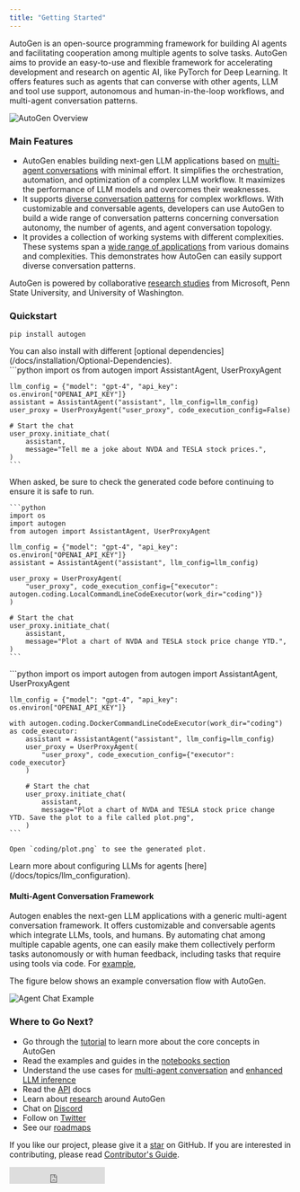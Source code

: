 ```yaml
---
title: "Getting Started"
---
```


AutoGen is an open-source programming framework for building AI agents and facilitating
cooperation among multiple agents to solve tasks. AutoGen aims to provide an easy-to-use
and flexible framework for accelerating development and research on agentic AI,
like PyTorch for Deep Learning. It offers features such as agents that can converse
with other agents, LLM and tool use support, autonomous and human-in-the-loop workflows,
and multi-agent conversation patterns.

![AutoGen Overview](/website/static/img/autogen_agentchat.webp)

### Main Features

- AutoGen enables building next-gen LLM applications based on [multi-agent
  conversations](/docs/Use-Cases/agent_chat) with minimal effort. It simplifies
  the orchestration, automation, and optimization of a complex LLM workflow. It
  maximizes the performance of LLM models and overcomes their weaknesses.
- It supports [diverse conversation
  patterns](/docs/Use-Cases/agent_chat#supporting-diverse-conversation-patterns)
  for complex workflows. With customizable and conversable agents, developers can
  use AutoGen to build a wide range of conversation patterns concerning
  conversation autonomy, the number of agents, and agent conversation topology.
- It provides a collection of working systems with different complexities. These
  systems span a [wide range of
  applications](/docs/Use-Cases/agent_chat#diverse-applications-implemented-with-autogen)
  from various domains and complexities. This demonstrates how AutoGen can
  easily support diverse conversation patterns.

AutoGen is powered by collaborative [research studies](/docs/Research) from
Microsoft, Penn State University, and University of Washington.

### Quickstart

```
pip install autogen
```

<div class="tip">
  <Tip>
    You can also install with different [optional
    dependencies](/docs/installation/Optional-Dependencies).
  </Tip>
</div>

<Tabs>
  <Tab title="No code execution">
    ```python
    import os
    from autogen import AssistantAgent, UserProxyAgent

    llm_config = {"model": "gpt-4", "api_key": os.environ["OPENAI_API_KEY"]}
    assistant = AssistantAgent("assistant", llm_config=llm_config)
    user_proxy = UserProxyAgent("user_proxy", code_execution_config=False)

    # Start the chat
    user_proxy.initiate_chat(
        assistant,
        message="Tell me a joke about NVDA and TESLA stock prices.",
    )
    ```

  </Tab>
  
  <Tab title="Local execution">
    <div class="warning">
      <Warning>
        When asked, be sure to check the generated code before continuing to ensure it is safe to run.
      </Warning>
    </div>

    ```python
    import os
    import autogen
    from autogen import AssistantAgent, UserProxyAgent

    llm_config = {"model": "gpt-4", "api_key": os.environ["OPENAI_API_KEY"]}
    assistant = AssistantAgent("assistant", llm_config=llm_config)

    user_proxy = UserProxyAgent(
        "user_proxy", code_execution_config={"executor": autogen.coding.LocalCommandLineCodeExecutor(work_dir="coding")}
    )

    # Start the chat
    user_proxy.initiate_chat(
        assistant,
        message="Plot a chart of NVDA and TESLA stock price change YTD.",
    )
    ```

  </Tab>
  
  <Tab title="Docker execution">
    ```python
    import os
    import autogen
    from autogen import AssistantAgent, UserProxyAgent

    llm_config = {"model": "gpt-4", "api_key": os.environ["OPENAI_API_KEY"]}

    with autogen.coding.DockerCommandLineCodeExecutor(work_dir="coding") as code_executor:
        assistant = AssistantAgent("assistant", llm_config=llm_config)
        user_proxy = UserProxyAgent(
            "user_proxy", code_execution_config={"executor": code_executor}
        )

        # Start the chat
        user_proxy.initiate_chat(
            assistant,
            message="Plot a chart of NVDA and TESLA stock price change YTD. Save the plot to a file called plot.png",
        )
    ```

    Open `coding/plot.png` to see the generated plot.

  </Tab>
</Tabs>

<div class="tip">
  <Tip>
    Learn more about configuring LLMs for agents
    [here](/docs/topics/llm_configuration).
  </Tip>
</div>

#### Multi-Agent Conversation Framework

Autogen enables the next-gen LLM applications with a generic multi-agent conversation framework. It offers customizable and conversable agents which integrate LLMs, tools, and humans.
By automating chat among multiple capable agents, one can easily make them collectively perform tasks autonomously or with human feedback, including tasks that require using tools via code. For [example](https://github.com/ag2ai/ag2/blob/main/test/twoagent.py),

The figure below shows an example conversation flow with AutoGen.

![Agent Chat Example](/website/static/img/chat_example.webp)

### Where to Go Next?

- Go through the [tutorial](/docs/tutorial/introduction) to learn more about the core concepts in AutoGen
- Read the examples and guides in the [notebooks section](/docs/notebooks)
- Understand the use cases for [multi-agent conversation](/docs/Use-Cases/agent_chat) and [enhanced LLM inference](/docs/Use-Cases/enhanced_inference)
- Read the [API](/docs/reference/agentchat/conversable_agent/) docs
- Learn about [research](/docs/Research) around AutoGen
- Chat on [Discord](https://aka.ms/autogen-dc)
- Follow on [Twitter](https://twitter.com/Chi_Wang_)
- See our [roadmaps](https://aka.ms/autogen-roadmap)

If you like our project, please give it a [star](https://github.com/ag2ai/ag2/stargazers) on GitHub. If you are interested in contributing, please read [Contributor's Guide](/docs/contributor-guide/contributing).

<iframe
  src="https://ghbtns.com/github-btn.html?user=ag2ai&amp;repo=autogen&amp;type=star&amp;count=true&amp;size=large"
  frameborder="0"
  scrolling="0"
  width="170"
  height="30"
  title="GitHub"
></iframe>
